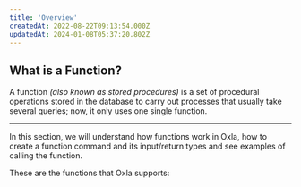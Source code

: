 ```yaml
---
title: 'Overview'
createdAt: 2022-08-22T09:13:54.000Z
updatedAt: 2024-01-08T05:37:20.802Z
---
```


## What is a Function?

A function *(also known as stored procedures)* is a set of procedural operations stored in the database to carry out processes that usually take several queries; now, it only uses one single function.

***

In this section, we will understand how functions work in Oxla, how to create a function command and its input/return types and see examples of calling the function.

These are the functions that Oxla supports:

<CardGroup cols={4}>
  <Card
    title="Numeric Functions"
    href="#"
  </Card>
  <Card
    title="Aggregate Functions"
    href="#"
  </Card>
  <Card
    title="String Functions"
    href="#"
  </Card>
  <Card
    title="Timestamp Functions"
    href="#"
  </Card>
  <Card
    title="Boolean Functions"
    href="#"
  </Card>
  <Card
    title="JSON Functions"
    href="#"
  </Card>
  <Card
    title="Other Functions"
    href="#"
  </Card>
  <Card
    title="Trigonometric Functions"
    href="#"
  </Card>
</CardGroup>

